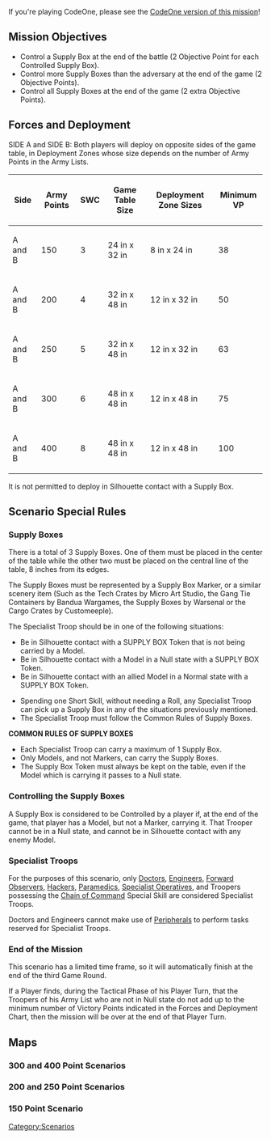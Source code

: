 {{section-scenarios-n4}}
{{c1}}


If you're playing CodeOne, please see the [[Supplies (CodeOne)|CodeOne version of this mission]]!
{{c1end}}


== Mission Objectives ==
* Control a Supply Box at the end of the battle (2 Objective Point for each Controlled Supply Box). 
* Control more Supply Boxes than the adversary at the end of the game (2 Objective Points).
* Control all Supply Boxes at the end of the game (2 extra Objective Points).


== Forces and Deployment ==

SIDE A and SIDE B: Both players will deploy on opposite sides of the game table, in Deployment Zones whose size depends on the number of Army Points in the Army Lists.

{| class="wikitable-dark"
|-
! Side !! Army Points !! SWC !! Game Table Size !! Deployment Zone Sizes !! Minimum VP
|-
| A and B || 150 || 3 || 24 in x 32 in || 8 in x 24 in || 38
|-
| A and B || 200 || 4 || 32 in x 48 in || 12 in x 32 in || 50
|-
| A and B || 250 || 5 || 32 in x 48 in || 12 in x 32 in || 63
|-
| A and B || 300 || 6 || 48 in x 48 in || 12 in x 48 in || 75
|-
| A and B || 400 || 8 || 48 in x 48 in || 12 in x 48 in || 100
|}

It is not permitted to deploy in Silhouette contact with a Supply Box.


== Scenario Special Rules ==

=== Supply Boxes ===
There is a total of 3 Supply Boxes. One of them must be placed in the center of the table while the other two must be placed on the central line of the table, 8 inches from its edges.

The Supply Boxes must be represented by a Supply Box Marker, or a similar scenery item (Such as the Tech Crates by Micro Art Studio, the Gang Tie Containers by Bandua Wargames, the Supply Boxes by Warsenal or the Cargo Crates by Customeeple).

{{skillbox |green| PICK UP SUPPLY BOXES  | SHORT SKILL  }}
{{skill-label | Attack }}
{{Requirements}}
The Specialist Troop should be in one of the following situations:
* Be in Silhouette contact with a SUPPLY BOX Token that is not being carried by a Model.
* Be in Silhouette contact with a Model in a Null state with a SUPPLY BOX Token.
* Be in Silhouette contact with an allied Model in a Normal state with a SUPPLY BOX Token.
{{effects}}
* Spending one Short Skill, without needing a Roll, any Specialist Troop can pick up a Supply Box in any of the situations previously mentioned.
* The Specialist Troop must follow the Common Rules of Supply Boxes. 
'''COMMON RULES OF SUPPLY BOXES'''
* Each Specialist Troop can carry a maximum of 1 Supply Box.
* Only Models, and not Markers, can carry the Supply Boxes.
* The Supply Box Token must always be kept on the table, even if the Model which is carrying it passes to a Null state.

=== Controlling the Supply Boxes ===
A Supply Box is considered to be Controlled by a player if, at the end of the game, that player has a Model, but not a Marker, carrying it. That Trooper cannot be in a Null state, and cannot be in Silhouette contact with any enemy Model.

=== Specialist Troops ===
For the purposes of this scenario, only [[Doctor]]s, [[Engineer]]s, [[Forward Observer]]s, [[Hacker]]s, [[Paramedic]]s, [[Specialist Operative]]s, and Troopers possessing the [[Chain of Command]] Special Skill are considered Specialist Troops.

Doctors and Engineers cannot make use of [[Peripheral]]s to perform tasks reserved for Specialist Troops.

=== End of the Mission ===
This scenario has a limited time frame, so it will automatically finish at the end of the third Game Round.

If a Player finds, during the Tactical Phase of his Player Turn, that the Troopers of his Army List who are not in Null state do not add up to the minimum number of Victory Points indicated in the Forces and Deployment Chart, then the mission will be over at the end of that Player Turn.


== Maps ==

===300 and 400 Point Scenarios===
{{image | name=eng-supplies-map30-1024.jpg | style=512 }}


===200 and 250 Point Scenarios===
{{image | name=eng-supplies-map25-1024.jpg | style=512 }}


===150 Point Scenario===
{{image | name=eng-supplies-map15-1024.jpg | style=512 }}


{{section-scenarios-n4}}






[[Category:Scenarios]]